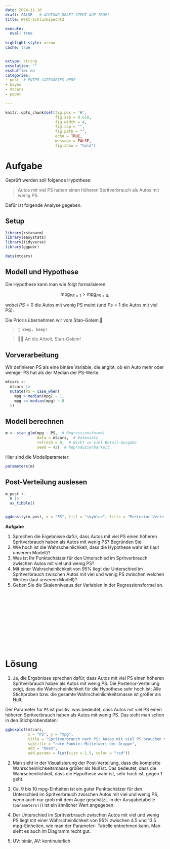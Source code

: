 ```yaml
---
date: 2024-11-10
draft: FALSE   # ACHTUNG DRAFT STEHT AUF TRUE!
title: Wskt-Schluckspecht2 

execute: 
  eval: true 
  
highlight-style: arrow 
cache: true


extype: string
exsolution: ""
exshuffle: no
categories:
- post  # ENTER CATEGORIES HERE
- bayes
- mtcars
- paper

---
```









```r
knitr::opts_chunk$set(fig.pos = 'H',
                      fig.asp = 0.618,
                      fig.width = 4,
                      fig.cap = "", 
                      fig.path = "",
                      echo = TRUE, 
                      message = FALSE,
                      fig.show = "hold")
```







# Aufgabe


Geprüft werden soll folgende Hypothese:

>    Autos mit viel PS haben einen höheren Spritverbrauch als Autos mit wenig PS.


Dafür ist folgende Analyse gegeben.



## Setup

```r
library(rstanarm)
library(easystats)
library(tidyverse)
library(ggpubr)
```

```r
data(mtcars)
```


## Modell und Hypothese

Die Hypothese kann man wie folgt formalisieren:

$$\text{mpg}_{PS=1} > \text{mpg}_{PS=0},$$

wobei $PS=0$ die Autos mit wenig PS meint (und $Ps=1$ die Autos mit viel PS).

Die Prioris übernehmen wir vom Stan-Golem.🤖

>     🤖 Beep, beep!

>   👩‍🏫 An die Arbeit, Stan-Golem!


## Vorverarbeitung

Wir definieren PS als eine binäre Variable, die angibt, ob ein Auto mehr oder weniger PS hat als der Median der PS-Werte.


```r
mtcars <-
  mtcars |> 
  mutate(PS = case_when(
    mpg > median(mpg) ~ 1,
    mpg <= median(mpg) ~ 0
  ))
```


## Modell berechnen


```r
m <- stan_glm(mpg ~ PS,  # Regressionsformel
              data = mtcars,  # Datensatz
              refresh = 0,  # Nicht so viel Detail-Ausgabe
              seed = 42)  # Reproduzierbarkeit
```


Hier sind die Modellparameter:

```r
parameters(m)
```




## Post-Verteilung auslesen

```r
m_post <-
  m |>
  as_tibble()


ggdensity(m_post, x = "PS", fill = "skyblue", title = "Posterior-Verteilung laut unserem Modell und den Daten")
```



**Aufgabe**

1. Sprechen die Ergebnisse dafür, dass Autos mit viel PS einen höheren Spritverbrauch haben als Autos mit wenig PS? Begründen Sie.
2. Wie hoch ist die Wahrscheinlichkeit, dass die Hypothese wahr ist (laut unserem Modell)?
3. Was ist Ihr Punktschätzer für den Unterschied im Spritverbrauch zwischen Autos mit viel und wenig PS? 
4. Mit einer Wahrscheinlichkeit von 95% liegt der Unterschied im Spritverbrauch zwischen Autos mit viel und wenig PS zwischen welchen Werten (laut unserem Modell)? 
5. Geben Sie die Skalenniveaus der Variablen in der Regressionsformel an.

</br>
</br>
</br>
</br>
</br>
</br>
</br>
</br>
</br>
</br>

# Lösung


1. Ja, die Ergebnisse sprechen dafür, dass Autos mit viel PS einen höheren Spritverbrauch haben als Autos mit wenig PS. Die Posterior-Verteilung zeigt, dass die Wahrscheinlichkeit für die Hypothese sehr hoch ist: Alle Stichproben bzw. die gesamte Wahrscheinlichkeitsmasse ist größer als Null.

Der Parameter für `PS` ist positiv, was bedeutet, dass Autos mit viel PS einen höheren Spritverbrauch haben als Autos mit wenig PS. Das sieht man schon in den Stichprobendaten:


```r
ggboxplot(mtcars, 
          x = "PS", y = "mpg", 
          title = "Spritverbrauch nach PS: Autos mit viel PS brauchen mehr Sprit als Autos mit wenig PS",
          subtitle = "rote Punkte: Mittelwert der Gruppe",
          add = "mean", 
          add.params = list(size = 1.5, color = "red"))
```

2. Man sieht in der Visualisierung der Post-Verteilung, dass die komplette Wahrscheinlichkeitsmasse größer als Null ist. Das bedeutet, dass die Wahrscheinlichkeit, dass die Hypothese wahr ist, sehr hoch ist, gegen 1 geht.

3. Ca. 9 bis 10 mpg-Einheiten ist ein guter Punktschätzer für den Unterschied im Spritverbrauch zwischen Autos mit viel und wenig PS, wenn auch nur grob mit dem Auge geschätzt.
In der Ausgabetabelle (`parameters()`) ist ein ähnlicher Wert angegeben.

4. Der Unterschied im Spritverbrauch zwischen Autos mit viel und wenig PS liegt mit einer Wahrscheinlichkeit von 95% zwischen 4.5 und 13.5 mpg-Einheiten, wie man der Parameter-    Tabelle entnehmen kann. Man sieht es auch im Diagramm recht gut.

5. UV: binär, AV: kontinuierlich

